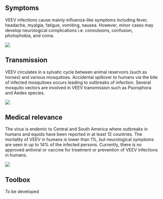 ::: {.panel-tabset}

## Symptoms

::: {.grid}

::: {.g-col-4}
VEEV infections cause mainly influenza-like symptoms including fever, headache, myalgia, fatigue, vomiting, nausea. However, minor cases may develop neurological complications i.e. convulsions, confusion, photophobia, and coma.
:::

::: {.g-col-8}

![](VEEV disease.png)

:::

:::

## Transmission

::: {.grid}

::: {.g-col-4}
VEEV circulates in a sylvatic cycle between animal reservoirs (such as horses) and various mosquitoes. Accidental spillover to humans via the bite of infected mosquitoes occurs leading to outbreaks of infection. Several mosquito vectors are involved in VEEV transmission such as Psorophora and Aedes species.
:::

::: {.g-col-8}

![](VEEV transmission.png)

:::

:::

## Medical relevance

::: {.grid}

::: {.g-col-6}
The virus is endemic to Central and South America where outbreaks in humans and equids have been reported in at least 12 countries. The mortality of VEEV in humans is lower than 1%, but neurological symptoms are seen in up to 14% of the infected persons.  Currently, there is no approved antiviral or vaccine for treatment or prevention of VEEV infections in humans.
:::

::: {.g-col-6}
![](VEEV-map.png)
:::

:::

## Toolbox

To be developed

:::

